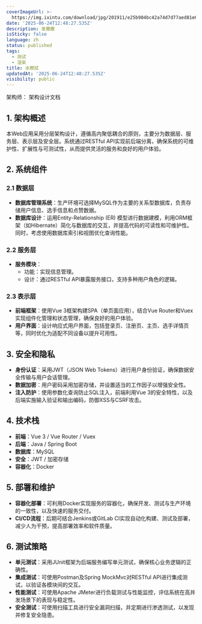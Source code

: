 ```yaml
---
coverImageUrl: >-
  https://img.ixintu.com/download/jpg/201911/e25b904bc42a74d7d77aed81e66d772c.jpg
date: '2025-06-24T12:48:27.535Z'
description: 发撒撒
isSticky: false
language: zh
status: published
tags:
  - 测试
  - 渲染
title: 水擦拭
updatedAt: '2025-06-24T12:48:27.535Z'
visibility: public
---
```


架构师： 架构设计文档

## 1. 架构概述

本Web应用采用分层架构设计，遵循高内聚低耦合的原则，主要分为数据层、服务层、表示层及安全层。系统通过RESTful API实现前后端分离，确保系统的可维护性、扩展性与可测试性，从而提供灵活的服务和良好的用户体验。

## 2. 系统组件

### 2.1 数据层

- **数据库管理系统**：生产环境可选择MySQL作为主要的关系型数据库，负责存储用户信息、选手信息和点赞数据。
- **数据库设计**：运用Entity-Relationship (ER) 模型进行数据建模，利用ORM框架（如Hibernate）简化与数据库的交互，并提高代码的可读性和可维护性。同时，考虑使用数据库索引和视图优化查询性能。

### 2.2 服务层

- **服务模块**：
  - 功能：实现信息管理。
  - 设计：通过RESTful API暴露服务接口，支持多种用户角色的逻辑。

### 2.3 表示层

- **前端框架**：使用Vue 3框架构建SPA（单页面应用），结合Vue Router和Vuex实现组件化管理和状态管理，确保良好的用户体验。
- **用户界面**：设计响应式用户界面，包括登录页、注册页、主页、选手详情页等，同时优化为适配不同设备以提升可用性。

## 3. 安全和隐私

- **身份认证**：采用JWT（JSON Web Tokens）进行用户身份验证，确保数据安全传输与用户会话管理。
- **数据加密**：用户密码采用加密存储，并设置适当的工作因子以增强安全性。
- **注入防护**：使用参数化查询防止SQL注入，前端利用Vue 3的安全特性，以及后端实施输入验证和输出编码，防御XSS与CSRF攻击。

## 4. 技术栈

- **前端**：Vue 3 / Vue Router / Vuex
- **后端**：Java / Spring Boot
- **数据库**：MySQL
- **安全**：JWT / 加密存储
- **容器化**：Docker

## 5. 部署和维护

- **容器化部署**：可利用Docker实现服务的容器化，确保开发、测试与生产环境的一致性，以及快速的服务交付。
- **CI/CD流程**：后期可结合Jenkins或GitLab CI实现自动化构建、测试及部署，减少人为干预，提高部署效率和软件质量。

## 6. 测试策略

- **单元测试**：采用JUnit框架为后端服务编写单元测试，确保核心业务逻辑的正确性。
- **集成测试**：可使用Postman及Spring MockMvc对RESTful API进行集成测试，以验证各模块间的交互。
- **性能测试**：可使用Apache JMeter进行负载测试与性能监控，评估系统在高并发场景下的表现与稳定性。
- **安全测试**：可使用扫描工具进行安全漏洞扫描，并定期进行渗透测试，以发现并修复安全隐患。
